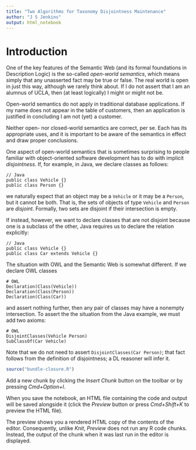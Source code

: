 ```yaml
---
title: "Two Algorithms for Taxonomy Disjointness Maintenance"
author: "J S Jenkins"
output: html_notebook
---
```

# Introduction

One of the key features of the Semantic Web (and its formal foundations in Description Logic) is the so-called _open-world semantics_, which means simply that any unasserted fact may be true or false. The real world is open in just this way, although we rarely think about. If I do not assert that I am an alumnus of UCLA, then (at least logically) I might or might not be.

Open-world semantics do not apply in traditional database applications. If my name does not appear in the table of customers, then an application is justified in concluding I am not (yet) a customer.

Neither open- nor closed-world semantics are correct, per se. Each has its appropriate uses, and it is important to be aware of the semantics in effect and draw proper conclusions.

One aspect of open-world semantics that is sometimes surprising to people familiar with object-oriented software development has to do with implicit _disjointness_. If, for example, in Java, we declare classes as follows:

```
// Java
public class Vehicle {}
public class Person {}
```

we naturally expect that an object may be a `Vehicle` or it may be a `Person`, but it cannot be both. That is, the sets of objects of type `Vehicle` and `Person` are _disjoint_. Formally, two sets are disjoint if their intersection is empty.

If instead, however, we want to declare classes that are not disjoint because one is a subclass of the other, Java requires us to declare the relation explicitly:

```
// Java
public class Vehicle {}
public class Car extends Vehicle {}
```

The situation with OWL and the Semantic Web is somewhat different. If we declare OWL classes

```
# OWL
Declaration(Class(Vehicle))
Declaration(Class(Person))
Declaration(Class(Car))
```

and assert nothing further, then any pair of classes may have a nonempty intersection. To assert the the situation from the Java example, we must add two axioms:

```
# OWL
DisjointClasses(Vehicle Person)
SubClassOf(Car Vehicle)
```

Note that we do not need to assert `DisjointClasses(Car Person)`; that fact follows from the definition of disjointness; a DL reasoner will infer it.

```r
source("bundle-closure.R")
```

Add a new chunk by clicking the *Insert Chunk* button on the toolbar or by pressing *Cmd+Option+I*.

When you save the notebook, an HTML file containing the code and output will be saved alongside it (click the *Preview* button or press *Cmd+Shift+K* to preview the HTML file). 

The preview shows you a rendered HTML copy of the contents of the editor. Consequently, unlike *Knit*, *Preview* does not run any R code chunks. Instead, the output of the chunk when it was last run in the editor is displayed.

